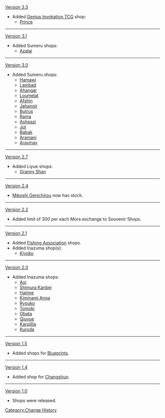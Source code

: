 [[Version 3.3]]
* Added [[Genius Invokation TCG]] shop:
** [[Prince]]
----
[[Version 3.1]]
* Added Sumeru shops:
** [[Azalai]]
----
[[Version 3.0]]
* Added Sumeru shops:
** [[Hamawi]]
** [[Lambad]]
** [[Ahangar]]
** [[Loumelat]]
** [[Afshin]]
** [[Jahangir]]
** [[Butrus]]
** [[Rama]]
** [[Ashpazi]]
** [[Jut]]
** [[Babak]]
** [[Aramani]]
** [[Aravinay]]
----
[[Version 2.7]]
* Added Liyue shops:
** [[Granny Shan]]
----
[[Version 2.4]]
* [[Mikoshi Genichirou]] now has stock.
----
[[Version 2.2]]
* Added limit of 300 per each Mora exchange to Souvenir Shops.
----
[[Version 2.1]]
* Added [[Fishing Association]] shops.
* Added Inazuma shop(s):
** [[Kiyoko]]
----
[[Version 2.0]]
* Added Inazuma shops:
** [[Aoi]]
** [[Shimura Kanbei]]
** [[Hajime]]
** [[Kiminami Anna]]
** [[Ryouko]]
** [[Tomoki]]
** [[Obata]]
** [[Qiuyue]]
** [[Karpillia]]
** [[Kuroda]]
----
[[Version 1.5]]
* Added shops for [[Blueprints]].
----
[[Version 1.4]]
* Added shop for [[Changshun]].
----
[[Version 1.0]]
* Shops were released.
<noinclude>[[Category:Change History]]</noinclude>
